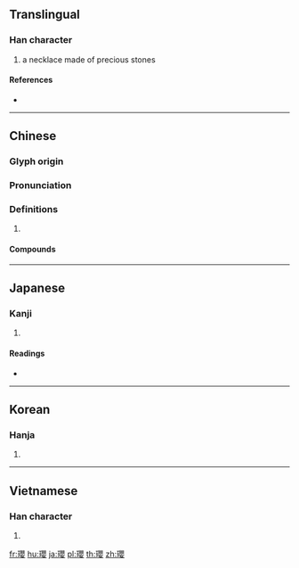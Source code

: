 {{character info/new}}
{{also|璎}}
==Translingual==
{{Han simplified forms|瓔|珱|璎|ex=y}}
===Han character===
{{Han char|rn=96|rad=玉|as=17|sn=21|four=16144|canj=MGBCV}}

# a necklace made of precious stones

====References====
* {{Han ref|kx=0745.160|dkj=21347|dj=1153.260|hdz=21146.030|uh=74D4|ud=29908|bh=C4ED|bd=50413}}

----

==Chinese==
{{zh-forms|s=璎}}

===Glyph origin===
{{Han etym}}

===Pronunciation===
{{zh-pron
|m=yīng
|c=jing1
|mc=y
|oc=y
|cat=
}}

===Definitions===
{{zh-hanzi}}

# {{rfdef|zh}}

====Compounds====
{{zh-der|瓔珞|瓔珞木}}

----

==Japanese==

===Kanji===
{{ja-kanji|grade=|rs=玉17}}

# {{defn|lang=ja|sort=玉17}}

====Readings====
* {{ja-readings|on=[[えい]] (ei), [[よう]] (yō)|kun=|nanori=}}

----

==Korean==

===Hanja===
{{ko-hanja|hangeul=영|eumhun=|rv=yeong|mr=yŏng|y=yeng}}

# {{defn|lang=ko|sort=玉17}}

----

==Vietnamese==

===Han character===
{{vi-hantu|[[anh]]|rs=玉17}}

# {{defn|lang=vi|sort=玉17}}

[[fr:瓔]]
[[hu:瓔]]
[[ja:瓔]]
[[pl:瓔]]
[[th:瓔]]
[[zh:瓔]]